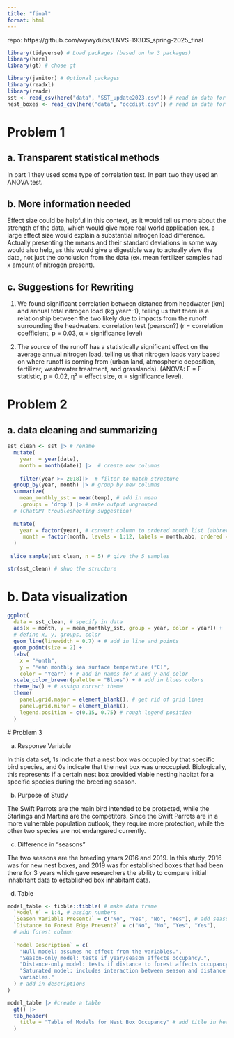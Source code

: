 ```yaml
---
title: "final"
format: html
---
```

repo: https://github.com/wywydubs/ENVS-193DS_spring-2025_final
```r
library(tidyverse) # Load packages (based on hw 3 packages)
library(here)
library(gt) # chose gt

library(janitor) # Optional packages
library(readxl)
library(readr)
sst <- read_csv(here("data", "SST_update2023.csv")) # read in data for prob 2 
nest_boxes <- read_csv(here("data", "occdist.csv")) # read in data for prob 3 
```



# Problem 1

## a. Transparent statistical methods

In part 1 they used some type of correlation test. In part two they used an 
ANOVA test. 

## b. More information needed

Effect size could be helpful in this context, as it would tell us more about
the strength of the data, which would give more real world application (ex.
a large effect size would explain a substantial nitrogen load difference. 
Actually presenting the means and their standard deviations in some way would 
also help, as this would give a digestible way to actually view the data, not 
just the conclusion from the data (ex. mean fertilizer samples had x amount of 
nitrogen present). 


## c. Suggestions for Rewriting

1. We found significant correlation between distance from headwater (km) 
and annual total nitrogen load (kg year^-1), telling us that there is a
relationship between the two likely due to impacts from the runoff surrounding 
the headwaters. correlation test (pearson?) (r = correlation 
coefficient, p = 0.03, α = significance level)

2. The source of the runoff has a statistically significant effect on the
average annual nitrogen load, telling us that nitrogen loads vary based on
where runoff is coming from (urban land, atmospheric deposition, fertilizer, 
wastewater treatment, and grasslands). (ANOVA: F = F-statistic, p = 0.02, η² = 
effect size, α = significance level).


# Problem 2

## a. data cleaning and summarizing 

```r
sst_clean <- sst |> # rename
  mutate(
    year  = year(date),
    month = month(date)) |>  # create new columns
      
    filter(year >= 2018)|>  # filter to match structure
  group_by(year, month) |> # group by new columns 
  summarize(
    mean_monthly_sst = mean(temp), # add in mean 
    .groups = 'drop') |> # make output ungrouped 
  # (ChatGPT troubleshooting suggestion)
  
  mutate(
    year = factor(year), # convert column to ordered month list (abbreviated)
     month = factor(month, levels = 1:12, labels = month.abb, ordered = TRUE) 
  )
  
 slice_sample(sst_clean, n = 5) # give the 5 samples

str(sst_clean) # shwo the structure

```




# b. Data visualization

```r
ggplot(
  data = sst_clean, # specify in data
  aes(x = month, y = mean_monthly_sst, group = year, color = year)) + 
  # define x, y, groups, color
  geom_line(linewidth = 0.7) + # add in line and points
  geom_point(size = 2) + 
  labs(
    x = "Month",
    y = "Mean monthly sea surface temperature (°C)",
    color = "Year") + # add in names for x and y and color
  scale_color_brewer(palette = "Blues") + # add in blues colors
  theme_bw() + # assign correct theme
  theme(
    panel.grid.major = element_blank(), # get rid of grid lines
    panel.grid.minor = element_blank(),
    legend.position = c(0.15, 0.75) # rough legend position
  )
```



  # Problem 3 
  
  a. Response Variable
  
  In this data set, 1s indicate that a nest box was occupied by that specific 
  bird species, and 0s indicate that the nest box was unoccupied. Biologically, 
  this represents if a certain nest box provided viable nesting habitat for 
  a specific species during the breeding season.
  
  
  b. Purpose of Study
  
  The Swift Parrots are the main bird intended to be protected, while the 
  Starlings and Martins are the competitors. Since the Swift Parrots are in a
  more vulnerable population outlook, they require more protection, while the 
  other two species are not endangered currently. 
  
  c. Difference in “seasons”
  
  The two seasons are the breeding years 2016 and 2019. In this study, 
  2016 was for new nest boxes, and 2019 was for established boxes 
  that had been there for 3 years which gave researchers the ability to compare
  initial inhabitant data to established box inhabitant data. 
  
  d. Table 
  
```r

model_table <- tibble::tibble( # make data frame
  `Model #` = 1:4, # assign numbers
  `Season Variable Present?` = c("No", "Yes", "No", "Yes"), # add season column
  `Distance to Forest Edge Present?` = c("No", "No", "Yes", "Yes"), 
  # add forest column
  
  `Model Description` = c(
    "Null model: assumes no effect from the variables.",
    "Season-only model: tests if year/season affects occupancy.",
    "Distance-only model: tests if distance to forest affects occupancy.",
    "Saturated model: includes interaction between season and distance 
    variables."
  ) # add in descriptions
)

model_table |> #create a table
  gt() |> 
  tab_header(
    title = "Table of Models for Nest Box Occupancy" # add title in header
  )



```
  
  
  
  



